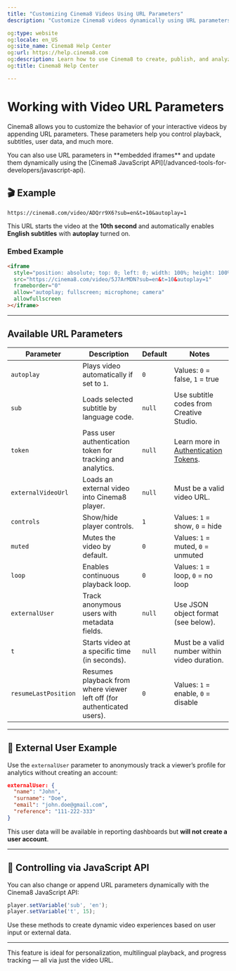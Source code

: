 ---
title: "Customizing Cinema8 Videos Using URL Parameters"
description: "Customize Cinema8 videos dynamically using URL parameters including autoplay, subtitles, tokens, and more."

og:type: website
og:locale: en_US
og:site_name: Cinema8 Help Center
og:url: https://help.cinema8.com
og:description: Learn how to use Cinema8 to create, publish, and analyze interactive videos.
og:title: Cinema8 Help Center

---


# Working with Video URL Parameters

Cinema8 allows you to customize the behavior of your interactive videos by appending URL parameters. These parameters help you control playback, subtitles, user data, and much more.

<Callout type="info">
You can also use URL parameters in **embedded iframes** and update them dynamically using the [Cinema8 JavaScript API](/advanced-tools-for-developers/javascript-api).
</Callout>


## 🎬 Example

```text
https://cinema8.com/video/ADQrr9X6?sub=en&t=10&autoplay=1
```

This URL starts the video at the **10th second** and automatically enables **English subtitles** with **autoplay** turned on.

### Embed Example

```html
<iframe
  style="position: absolute; top: 0; left: 0; width: 100%; height: 100%; border: 0;"
  src="https://cinema8.com/video/5J7ArMDN?sub=en&t=10&autoplay=1"
  frameborder="0"
  allow="autoplay; fullscreen; microphone; camera"
  allowfullscreen
></iframe>
```

---

## Available URL Parameters

| Parameter           | Description                                                                                             | Default | Notes                                                                 |
|---------------------|---------------------------------------------------------------------------------------------------------|---------|------------------------------------------------------------------------|
| `autoplay`          | Plays video automatically if set to `1`.                                                               | `0`     | Values: `0` = false, `1` = true                                       |
| `sub`               | Loads selected subtitle by language code.                                                              | `null`  | Use subtitle codes from Creative Studio.                             |
| `token`             | Pass user authentication token for tracking and analytics.                                             | `null`  | Learn more in [Authentication Tokens](/advanced-tools-for-developers/authentication-and-sso).    |
| `externalVideoUrl`  | Loads an external video into Cinema8 player.                                                           | `null`  | Must be a valid video URL.                                           |
| `controls`          | Show/hide player controls.                                                                             | `1`     | Values: `1` = show, `0` = hide                                       |
| `muted`             | Mutes the video by default.                                                                            | `0`     | Values: `1` = muted, `0` = unmuted                                   |
| `loop`              | Enables continuous playback loop.                                                                      | `0`     | Values: `1` = loop, `0` = no loop                                    |
| `externalUser`      | Track anonymous users with metadata fields.                                                            | `null`  | Use JSON object format (see below).                                  |
| `t`                 | Starts video at a specific time (in seconds).                                                          | `null`  | Must be a valid number within video duration.                        |
| `resumeLastPosition`| Resumes playback from where viewer left off (for authenticated users).                                | `0`     | Values: `1` = enable, `0` = disable                                  |

---

## 🧠 External User Example

Use the `externalUser` parameter to anonymously track a viewer’s profile for analytics without creating an account:

```json
externalUser: {
  "name": "John",
  "surname": "Doe",
  "email": "john.doe@gmail.com",
  "reference": "111-222-333"
}
```

This user data will be available in reporting dashboards but **will not create a user account**.

---

## 🔧 Controlling via JavaScript API

You can also change or append URL parameters dynamically with the Cinema8 JavaScript API:

```js
player.setVariable('sub', 'en');
player.setVariable('t', 15);
```

Use these methods to create dynamic video experiences based on user input or external data.

---

<Callout type="tip">
This feature is ideal for personalization, multilingual playback, and progress tracking — all via just the video URL.
</Callout>
